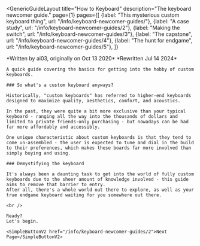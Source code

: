 ---
---


<GenericGuideLayout 
	title="How to Keyboard"
  description="The keyboard newcomer guide."
  page={1}
  pages={[
    {label: "This mysterious custom keyboard thing", url: "/info/keyboard-newcomer-guides/"},
    {label: "A case study", url: "/info/keyboard-newcomer-guides/2"},
    {label: "Making the switch", url: "/info/keyboard-newcomer-guides/3"},
    {label: "The capstone", url: "/info/keyboard-newcomer-guides/4"},
    {label: "The hunt for endgame", url: "/info/keyboard-newcomer-guides/5"},
  ]}
>

  <AltMarkdownRenderer>
    *Written by ai03, originally on Oct 13 2020*  
    *Rewritten Jul 14 2024*

    A quick guide covering the basics for getting into the hobby of custom keyboards.  
  </AltMarkdownRenderer>

  <SimpleImageV2 src="/images/guides/newcomer-guide/pile.jpg" class="w-full mx-auto py-12" />

  <AltMarkdownRenderer>
    

    ### So what's a custom keyboard anyways?
    
    Historically, "custom keyboards" has referred to higher-end keyboards designed to maximize quality, aesthetics, comfort, and acoustics.  
      
    In the past, they were quite a bit more exclusive than your typical keyboard - ranging all the way into the thousands of dollars and limited to private friends-only purchasing - but nowadays can be had far more affordably and accessibly.  
    
    One unique characteristic about custom keyboards is that they tend to come un-assembled - the user is expected to tune and dial in the build to their preferences, which makes these boards far more involved than simply buying and using.  

    ### Demystifying the keyboard

    It's always been a daunting task to get into the world of fully custom keyboards due to the sheer amount of knowledge involved - this guide aims to remove that barrier to entry.  
    After all, there's a whole world out there to explore, as well as your true endgame keyboard waiting for you somewhere out there.

    <br />

    Ready?  
    Let's begin.

    <SimpleButtonV2 href="/info/keyboard-newcomer-guides/2">Next Page</SimpleButtonV2>
    
    
  </AltMarkdownRenderer>
			
</GenericGuideLayout>


